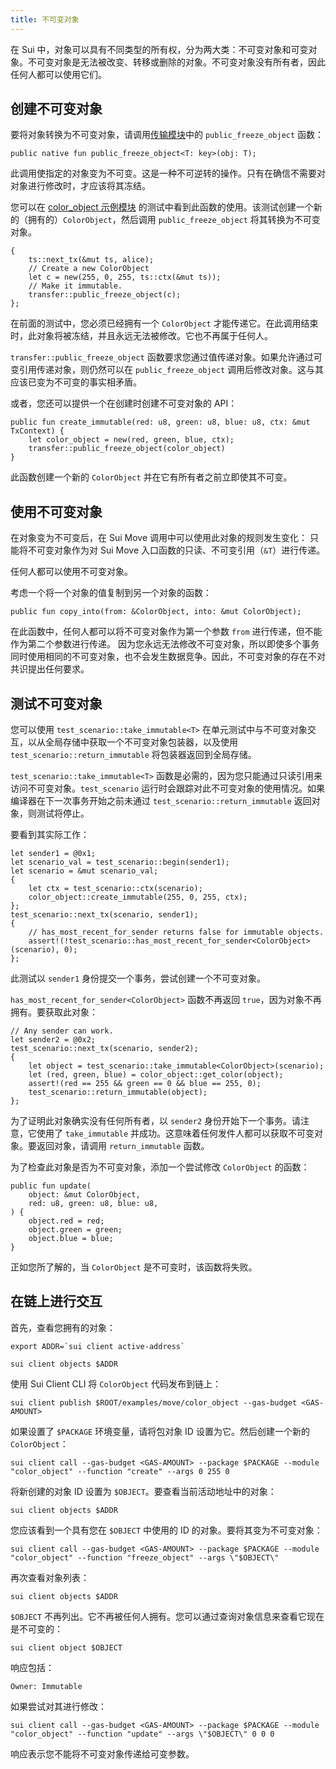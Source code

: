 ```yaml
---
title: 不可变对象
---
```


在 Sui 中，对象可以具有不同类型的所有权，分为两大类：不可变对象和可变对象。不可变对象是无法被改变、转移或删除的对象。不可变对象没有所有者，因此任何人都可以使用它们。

## 创建不可变对象

要将对象转换为不可变对象，请调用[传输模块](https://github.com/MystenLabs/sui/blob/main/crates/sui-framework/packages/sui-framework/sources/transfer.move)中的 `public_freeze_object` 函数：

```move
public native fun public_freeze_object<T: key>(obj: T);
```

此调用使指定的对象变为不可变。这是一种不可逆转的操作。只有在确信不需要对对象进行修改时，才应该将其冻结。

您可以在 [color_object 示例模块](https://github.com/MystenLabs/sui/blob/main/examples/move/color_object/sources/example.move) 的测试中看到此函数的使用。该测试创建一个新的（拥有的）`ColorObject`，然后调用 `public_freeze_object` 将其转换为不可变对象。

```move
{
    ts::next_tx(&mut ts, alice);
    // Create a new ColorObject
    let c = new(255, 0, 255, ts::ctx(&mut ts));
    // Make it immutable.
    transfer::public_freeze_object(c);
};
```

在前面的测试中，您必须已经拥有一个 `ColorObject` 才能传递它。在此调用结束时，此对象将被冻结，并且永远无法被修改。它也不再属于任何人。

`transfer::public_freeze_object` 函数要求您通过值传递对象。如果允许通过可变引用传递对象，则仍然可以在 `public_freeze_object` 调用后修改对象。这与其应该已变为不可变的事实相矛盾。

或者，您还可以提供一个在创建时创建不可变对象的 API：

```move
public fun create_immutable(red: u8, green: u8, blue: u8, ctx: &mut TxContext) {
    let color_object = new(red, green, blue, ctx);
    transfer::public_freeze_object(color_object)
}
```

此函数创建一个新的 `ColorObject` 并在它有所有者之前立即使其不可变。

## 使用不可变对象

在对象变为不可变后，在 Sui Move 调用中可以使用此对象的规则发生变化：
只能将不可变对象作为对 Sui Move 入口函数的只读、不可变引用（`&T`）进行传递。

任何人都可以使用不可变对象。

考虑一个将一个对象的值复制到另一个对象的函数：

```move
public fun copy_into(from: &ColorObject, into: &mut ColorObject);
```

在此函数中，任何人都可以将不可变对象作为第一个参数 `from` 进行传递，但不能作为第二个参数进行传递。
因为您永远无法修改不可变对象，所以即使多个事务同时使用相同的不可变对象，也不会发生数据竞争。因此，不可变对象的存在不对共识提出任何要求。

## 测试不可变对象

您可以使用 `test_scenario::take_immutable<T>` 在单元测试中与不可变对象交互，以从全局存储中获取一个不可变对象包装器，以及使用 `test_scenario::return_immutable` 将包装器返回到全局存储。

`test_scenario::take_immutable<T>` 函数是必需的，因为您只能通过只读引用来访问不可变对象。`test_scenario` 运行时会跟踪对此不可变对象的使用情况。如果编译器在下一次事务开始之前未通过 `test_scenario::return_immutable` 返回对象，则测试将停止。

要看到其实际工作：

```move
let sender1 = @0x1;
let scenario_val = test_scenario::begin(sender1);
let scenario = &mut scenario_val;
{
    let ctx = test_scenario::ctx(scenario);
    color_object::create_immutable(255, 0, 255, ctx);
};
test_scenario::next_tx(scenario, sender1);
{
    // has_most_recent_for_sender returns false for immutable objects.
    assert!(!test_scenario::has_most_recent_for_sender<ColorObject>(scenario), 0);
};
```

此测试以 `sender1` 身份提交一个事务，尝试创建一个不可变对象。

`has_most_recent_for_sender<ColorObject>` 函数不再返回 `true`，因为对象不再拥有。要获取此对象：

```move
// Any sender can work.
let sender2 = @0x2;
test_scenario::next_tx(scenario, sender2);
{
    let object = test_scenario::take_immutable<ColorObject>(scenario);
    let (red, green, blue) = color_object::get_color(object);
    assert!(red == 255 && green == 0 && blue == 255, 0);
    test_scenario::return_immutable(object);
};
```

为了证明此对象确实没有任何所有者，以 `sender2` 身份开始下一个事务。请注意，它使用了 `take_immutable` 并成功。这意味着任何发件人都可以获取不可变对象。要返回对象，请调用 `return_immutable` 函数。

为了检查此对象是否为不可变对象，添加一个尝试修改 `ColorObject` 的函数：

```move
public fun update(
    object: &mut ColorObject,
    red: u8, green: u8, blue: u8,
) {
    object.red = red;
    object.green = green;
    object.blue = blue;
}
```

正如您所了解的，当 `ColorObject` 是不可变时，该函数将失败。

## 在链上进行交互

首先，查看您拥有的对象：

```shell
export ADDR=`sui client active-address`

sui client objects $ADDR
```

使用 Sui Client CLI 将 `ColorObject` 代码发布到链上：

```shell
sui client publish $ROOT/examples/move/color_object --gas-budget <GAS-AMOUNT>
```

如果设置了 `$PACKAGE` 环境变量，请将包对象 ID 设置为它。然后创建一个新的 `ColorObject`：

```shell
sui client call --gas-budget <GAS-AMOUNT> --package $PACKAGE --module "color_object" --function "create" --args 0 255 0
```

将新创建的对象 ID 设置为 `$OBJECT`。要查看当前活动地址中的对象：

```shell
sui client objects $ADDR
```

您应该看到一个具有您在 `$OBJECT` 中使用的 ID 的对象。要将其变为不可变对象：

```shell
sui client call --gas-budget <GAS-AMOUNT> --package $PACKAGE --module "color_object" --function "freeze_object" --args \"$OBJECT\"
```

再次查看对象列表：

```shell
sui client objects $ADDR
```

`$OBJECT` 不再列出。它不再被任何人拥有。您可以通过查询对象信息来查看它现在是不可变的：

```shell
sui client object $OBJECT
```

响应包括：

```shell
Owner: Immutable
```

如果尝试对其进行修改：

```shell
sui client call --gas-budget <GAS-AMOUNT> --package $PACKAGE --module "color_object" --function "update" --args \"$OBJECT\" 0 0 0
```

响应表示您不能将不可变对象传递给可变参数。

